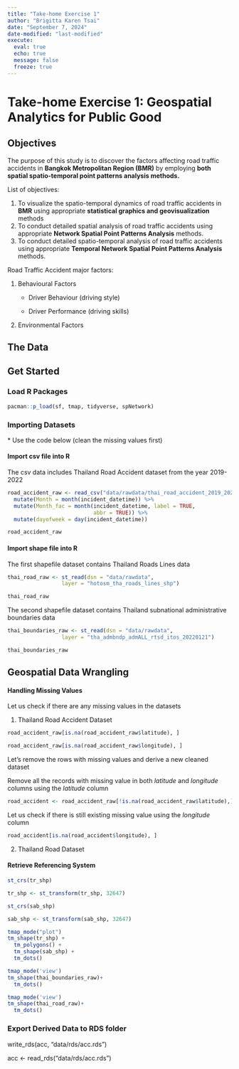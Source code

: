 ```yaml
---
title: "Take-home Exercise 1"
author: "Brigitta Karen Tsai"
date: "September 7, 2024"
date-modified: "last-modified"
execute: 
  eval: true
  echo: true
  message: false
  freeze: true
---
```


# Take-home Exercise 1: Geospatial Analytics for Public Good

## Objectives

The purpose of this study is to discover the factors affecting road traffic accidents in **Bangkok Metropolitan Region (BMR)** by employing **both spatial spatio-temporal point patterns analysis methods.**

List of objectives:

1.  To visualize the spatio-temporal dynamics of road traffic accidents in **BMR** using appropriate **statistical graphics and geovisualization** methods
2.  To conduct detailed spatial analysis of road traffic accidents using appropriate **Network Spatial Point Patterns Analysis** methods.
3.  To conduct detailed spatio-temporal analysis of road traffic accidents using appropriate **Temporal Network Spatial Point Patterns Analysis** methods.

Road Traffic Accident major factors:

1.  Behavioural Factors
    -   Driver Behaviour (driving style)

    -   Driver Performance (driving skills)
2.  Environmental Factors

## The Data

## Get Started

### Load R Packages

```r
pacman::p_load(sf, tmap, tidyverse, spNetwork)
```

### Importing Datasets

\* Use the code below (clean the missing values first)

#### Import csv file into R

The csv data includes Thailand Road Accident dataset from the year 2019-2022

```r
road_accident_raw <- read_csv("data/rawdata/thai_road_accident_2019_2022.csv") %>%
  mutate(Month = month(incident_datetime)) %>%
  mutate(Month_fac = month(incident_datetime, label = TRUE,
                           abbr = TRUE)) %>%
  mutate(dayofweek = day(incident_datetime))
```

```r
road_accident_raw
```

#### Import shape file into R

The first shapefile dataset contains Thailand Roads Lines data

```r
thai_road_raw <- st_read(dsn = "data/rawdata", 
                 layer = "hotosm_tha_roads_lines_shp")
```

```r
thai_road_raw
```

The second shapefile dataset contains Thailand subnational administrative boundaries data

```r
thai_boundaries_raw <- st_read(dsn = "data/rawdata", 
                 layer = "tha_admbndp_admALL_rtsd_itos_20220121")
```

```r
thai_boundaries_raw
```

## Geospatial Data Wrangling

#### Handling Missing Values

Let us check if there are any missing values in the datasets

1.  Thailand Road Accident Dataset

```r
road_accident_raw[is.na(road_accident_raw$latitude), ]
```

```r
road_accident_raw[is.na(road_accident_raw$longitude), ]
```

Let's remove the rows with missing values and derive a new cleaned dataset

Remove all the records with missing value in both *latitude* and *longitude* columns using the *latitude* column

```r
road_accident <- road_accident_raw[!is.na(road_accident_raw$latitude),]
```

Let us check if there is still existing missing value using the *longitude* column

```r
road_accident[is.na(road_accident$longitude), ]
```

2.  Thailand Road Dataset

#### Retrieve Referencing System

```r
st_crs(tr_shp)
```

```r
tr_shp <- st_transform(tr_shp, 32647)
```

```r
st_crs(sab_shp)
```

```r
sab_shp <- st_transform(sab_shp, 32647)
```

```r
tmap_mode("plot")
tm_shape(tr_shp) +
  tm_polygons() +
  tm_shape(sab_shp) +
  tm_dots()
```

```r
tmap_mode('view')
tm_shape(thai_boundaries_raw)+
  tm_dots()
```

```r
tmap_mode('view')
tm_shape(thai_road_raw)+
  tm_dots()
```

### Export Derived Data to RDS folder

write_rds(acc, "data/rds/acc.rds")

acc \<- read_rds("data/rds/acc.rds")
